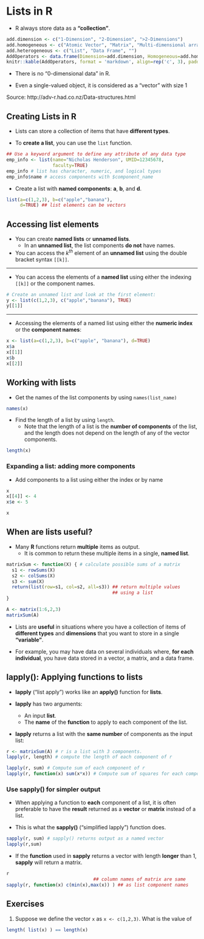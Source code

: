 # Lists in R {#list}

* R always store data as a **"collection"**.

```r
add.dimension <- c("1-Dimension", "2-Dimension", ">2-Dimensions")
add.homogeneous <- c("Atomic Vector", "Matrix", "Multi-dimensional array")
add.heterogeneous <- c("List", "Data Frame", "")
AddOperators <- data.frame(Dimension=add.dimension, Homogeneous=add.homogeneous, Heterogeneous=add.heterogeneous)
knitr::kable(AddOperators, format = 'markdown', align=rep('c', 3), padding=3)
```
* There is no "0-dimensional data" in R.

* Even a single-valued object, it is considered as a "vector" with size 1

Source: http://adv-r.had.co.nz/Data-structures.html 


## Creating Lists in R

* Lists can store a collection of items that have **different types**.

* To **create a list**, you can use the `list` function. 

```r
## Use a keyword argument to define any attribute of any data type
emp_info <- list(name="Nicholas Henderson", UMID=12345678, 
                 faculty=TRUE)
emp_info # list has character, numeric, and logical types
emp_info$name # access components with $component_name
```


* Create a list with **named components**: **a**, **b**, and **d**.

```r
list(a=c(1,2,3), b=c("apple","banana"),
     d=TRUE) ## list elements can be vectors
```


## Accessing list elements

* You can create **named lists** or **unnamed lists**.
    + In an **unnamed list**, the list components **do not** have names.

* You can access the $k^{th}$ element of an **unnamed list** using 
the double bracket syntax `[[k]]`.

---

* You can access the elements of a **named list** using either the 
indexing `[[k]]` or the component names.

```r
# Create an unnamed list and look at the first element:
y <- list(c(1,2,3), c("apple","banana"), TRUE)  
y[[1]]  
```

---

* Accessing the elements of a named list using 
either the **numeric index** or the **component names**:
```r
x <- list(a=c(1,2,3), b=c("apple", "banana"), d=TRUE) 
x$a
x[[1]]
x$b
x[[2]]
```


## Working with lists

* Get the names of the list components by using `names(list_name)`
```r
names(x)
```

* Find the length of a list by using `length`.
    + Note that the length of a list is the **number of components** of the list,
    and the length does not depend on the length of any of the vector components.
    
```r
length(x)
```



### Expanding a list: adding more components

* Add components to a list using either the index or by name
```r
x
x[[4]] <- 4
x$e <- 5
```

```r
x
```


##  When are lists useful?

* Many **R** functions return **multiple** items as output. 
    + It is common to return these multiple items in a single, **named list**. 
    
```r
matrixSum <- function(X) { # calculate possible sums of a matrix
  s1 <- rowSums(X)
  s2 <- colSums(X)
  s3 <- sum(X)
  return(list(row=s1, col=s2, all=s3)) ## return multiple values 
                                       ## using a list
}

A <- matrix(1:6,2,3)
matrixSum(A)
```



* Lists are **useful** in situations where you have a collection of items 
of **different types** and **dimensions** that you want
to store in a single **"variable"**.

* For example, you may have data on several individuals
where, **for each individual**, you have data stored 
in a vector, a matrix, and a data frame.



## lapply(): Applying functions to lists

* **lapply** ("list apply") works like an **apply()** function
for **lists**.

* **lapply** has two arguments:
    + An input **list**.
    + The **name** of the **function** to apply to each component of the list.

* **lapply** returns a list with the **same number** of components as the input list:
```r
r <- matrixSum(A) # r is a list with 3 components.
lapply(r, length) # compute the length of each component of r
```


```r
lapply(r, sum) # Compute sum of each component of r
lapply(r, function(x) sum(x*x)) # Compute sum of squares for each component
```


### Use sapply() for simpler output

* When applying a function to **each** component of a list,
it is often preferable to have the **result** returned as a **vector**
or **matrix** instead of a list.

* This is what the **sapply()** ("simplified lapply") function does.

```r
sapply(r, sum) # sapply() returns output as a named vector
lapply(r,sum)
```


* If the **function** used in **sapply** returns a vector 
with length **longer** than 1, **sapply** will return a matrix.

```r
r
                                ## column names of matrix are same
sapply(r, function(x) c(min(x),max(x)) ) ## as list component names
```



## Exercises


1. Suppose we define the vector `x` as `x <- c(1,2,3)`. What is the value of 
```r
length( list(x) ) == length(x)
```


